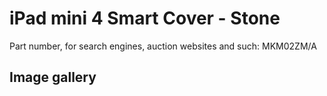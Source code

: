 # iPad mini 4 Smart Cover - Stone

Part number, for search engines, auction websites and such: MKM02ZM/A

## Image gallery

<div style={{ width: "768px" }}>
  <GalleryComponent
    images={[
      {
        original: "/everysource/MKM02",
        thumbnail: "/everypreview/MKM02",
      },
      {
        original: "/everysource/MKM02_AV1_GOLD",
        thumbnail: "/everypreview/MKM02_AV1_GOLD",
      },
      {
        original: "/everysource/MKM02_AV1_SILVER",
        thumbnail: "/everypreview/MKM02_AV1_SILVER",
      },
      {
        original: "/everysource/MKM02_AV1_SPACE_GRAY",
        thumbnail: "/everypreview/MKM02_AV1_SPACE_GRAY",
      },
      {
        original: "/everysource/MKM02_AV2",
        thumbnail: "/everypreview/MKM02_AV2",
      },
      {
        original: "/everysource/MKM02_AV3",
        thumbnail: "/everypreview/MKM02_AV3",
      }
    ]}
  />
</div>